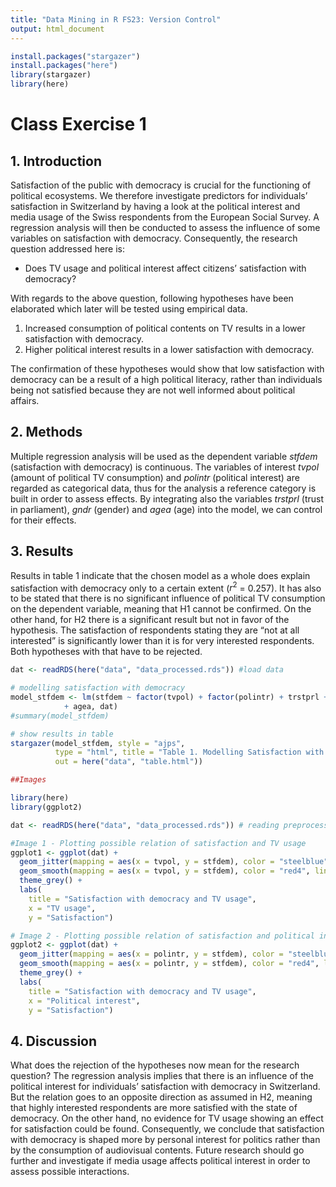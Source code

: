 ```yaml
---
title: "Data Mining in R FS23: Version Control"
output: html_document
---
```

```r
install.packages("stargazer")
install.packages("here")
library(stargazer)
library(here)
```

# Class Exercise 1

## 1. Introduction
Satisfaction of the public with democracy is crucial for the functioning of
political ecosystems. We therefore investigate predictors for individuals'
satisfaction in Switzerland by having a look at the political interest and
media usage of the Swiss respondents from the European Social Survey. A 
regression analysis will then be conducted to assess the influence of some 
variables on satisfaction with democracy. Consequently, the research question
addressed here is:


- Does TV usage and political interest affect citizens' satisfaction with 
democracy?


With regards to the above question, following hypotheses have been elaborated 
which later will be tested using empirical data. 

1. Increased consumption of political contents on TV results in a lower 
satisfaction with democracy.
2. Higher political interest results in a lower satisfaction with democracy.

The confirmation of these hypotheses would show that low satisfaction with 
democracy can be a result of a high political literacy, rather than individuals
being not satisfied because they are not well informed about political affairs. 

## 2. Methods
Multiple regression analysis will be used as the dependent variable *stfdem* 
(satisfaction with democracy) is continuous. The variables of interest *tvpol*
(amount of political TV consumption) and *polintr* (political interest) are 
regarded as categorical data, thus for the analysis a reference category is built
in order to assess effects. By integrating also the variables *trstprl* (trust
in parliament), *gndr* (gender) and *agea* (age) into the model, we can control
for their effects. 

## 3. Results
Results in table 1 indicate that the chosen model as a whole does explain 
satisfaction with democracy only to a certain extent ($r^{2}$ = 0.257). It has also
to be stated that there is no significant influence of political TV consumption
on the dependent variable, meaning that H1 cannot be confirmed. On the other hand,
for H2 there is a significant result but not in favor of the hypothesis. 
The satisfaction of respondents stating they are "not at all interested" is
significantly lower than it is for very interested respondents. Both hypotheses 
with that have to be rejected.
```r

dat <- readRDS(here("data", "data_processed.rds")) #load data

# modelling satisfaction with democracy
model_stfdem <- lm(stfdem ~ factor(tvpol) + factor(polintr) + trstprl + factor(gndr) 
            + agea, dat)
#summary(model_stfdem)

# show results in table
stargazer(model_stfdem, style = "ajps", 
          type = "html", title = "Table 1. Modelling Satisfaction with Democracy",
          out = here("data", "table.html"))
```
```r
##Images

library(here)
library(ggplot2)

dat <- readRDS(here("data", "data_processed.rds")) # reading preprocessed data

#Image 1 - Plotting possible relation of satisfaction and TV usage
ggplot1 <- ggplot(dat) +
  geom_jitter(mapping = aes(x = tvpol, y = stfdem), color = "steelblue", fill = NA, shape = 4, size = 1.2) +
  geom_smooth(mapping = aes(x = tvpol, y = stfdem), color = "red4", linetype = 1, linewidth = 0.5, method = "lm") +
  theme_grey() +
  labs(
    title = "Satisfaction with democracy and TV usage",
    x = "TV usage",
    y = "Satisfaction")

# Image 2 - Plotting possible relation of satisfaction and political interest
ggplot2 <- ggplot(dat) +
  geom_jitter(mapping = aes(x = polintr, y = stfdem), color = "steelblue", fill = NA, shape = 4, size = 1.2) +
  geom_smooth(mapping = aes(x = polintr, y = stfdem), color = "red4", linetype = 1, linewidth = 0.5, method = "lm") +
  theme_grey() +
  labs(
    title = "Satisfaction with democracy and TV usage",
    x = "Political interest",
    y = "Satisfaction")
```

## 4. Discussion
What does the rejection of the hypotheses now mean for the research question? 
The regression analysis implies that there is an influence of the political
interest for individuals' satisfaction with democracy in Switzerland. But the
relation goes to an opposite direction as assumed in H2, meaning that highly
interested respondents are more satisfied with the state of democracy. On the
other hand, no evidence for TV usage showing an effect for satisfaction could
be found. Consequently, we conclude that satisfaction with democracy is shaped
more by personal interest for politics rather than by the consumption of
audiovisual contents. Future research should go further and investigate if media
usage affects political interest in order to assess possible interactions. 

